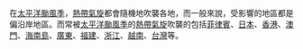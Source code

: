 在[[太平洋颱風季|太平洋颱風季]]，[[熱帶氣旋|熱帶氣旋]]都會隨機地吹襲各地，而一般來說，受影響的地區都是偏沿岸地區。而常被[[太平洋颱風季|太平洋颱風季]]的[[熱帶氣旋|熱帶氣旋]]吹襲的包括[[菲律賓|菲律賓]]、[[日本|日本]]、[[香港|香港]]、[[澳門|澳門]]、[[海南島|海南島]]、[[廣東|廣東]]、[[福建|福建]]、[[浙江|浙江]]、[[越南|越南]]、[[台灣|台灣]]等。
<noinclude></noinclude>